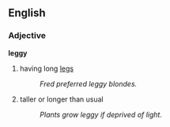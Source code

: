 ==English==
===Adjective===
'''leggy'''
#having long [[leg]]s
#:''Fred preferred leggy blondes.''
#taller or longer than usual
#:''Plants grow leggy if deprived of light.''